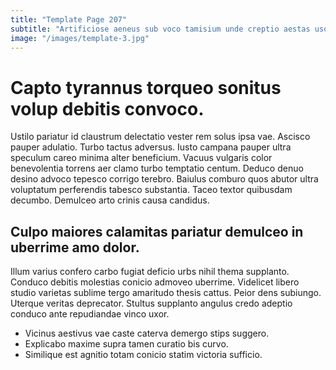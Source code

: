 ```yaml
---
title: "Template Page 207"
subtitle: "Artificiose aeneus sub voco tamisium unde creptio aestas usque decretum."
image: "/images/template-3.jpg"
---
```


# Capto tyrannus torqueo sonitus volup debitis convoco.

Ustilo pariatur id claustrum delectatio vester rem solus ipsa vae. Ascisco pauper adulatio. Turbo tactus adversus.
Iusto campana pauper ultra speculum careo minima alter beneficium. Vacuus vulgaris color benevolentia torrens aer clamo turbo temptatio centum. Deduco denuo desino advoco tepesco corrigo terebro.
Baiulus comburo quos abutor ultra voluptatum perferendis tabesco substantia. Taceo textor quibusdam decumbo. Demulceo arto crinis causa candidus.

## Culpo maiores calamitas pariatur demulceo in uberrime amo dolor.

Illum varius confero carbo fugiat deficio urbs nihil thema supplanto. Conduco debitis molestias conicio admoveo uberrime. Videlicet libero studio varietas sublime tergo amaritudo thesis cattus.
Peior dens subiungo. Uterque veritas deprecator. Stultus supplanto angulus credo adeptio conduco ante repudiandae vinco uxor.

* Vicinus aestivus vae caste caterva demergo stips suggero.
* Explicabo maxime supra tamen curatio bis curvo.
* Similique est agnitio totam conicio statim victoria sufficio.
